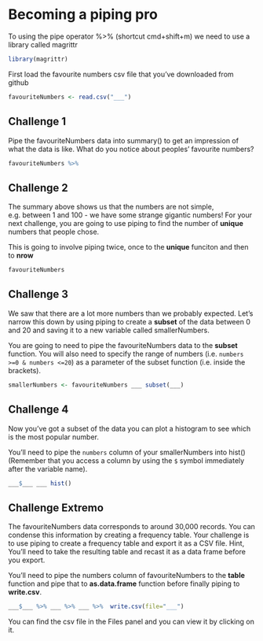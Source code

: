 
# Becoming a piping pro

To using the pipe operator %>% (shortcut cmd+shift+m) we need to use a library called magrittr
```r
library(magrittr)
```

First load the favourite numbers csv file that you've downloaded from github
```r
favouriteNumbers <- read.csv("___")
```

## Challenge 1
Pipe the favouriteNumbers data into summary() to get an impression of what the data is like. What do you notice about peoples' favourite numbers?
```r
favouriteNumbers %>% 
```

## Challenge 2
The summary above shows us that the numbers are not simple, e.g. between 1 and 100 - we have some strange gigantic numbers! For your next challenge, you are going to use piping to find the number of **unique** numbers that people chose. 

This is going to involve piping twice, once to the **unique** funciton and then to **nrow**
```r
favouriteNumbers 
```

## Challenge 3
We saw that there are a lot more numbers than we probably expected. Let's narrow this down by using piping to create a **subset** of the data between 0 and 20 and saving it to a new variable called smallerNumbers.

You are going to need to pipe the favouriteNumbers data to the **subset** function. You will also need to specify the range of numbers (i.e. `numbers >=0 & numbers <=20`) as a parameter of the subset function (i.e. inside the brackets).
```r
smallerNumbers <- favouriteNumbers ___ subset(___)
```

## Challenge 4
Now you've got a subset of the data you can plot a histogram to see which is the most popular number.

You'll need to pipe the `numbers` column of your smallerNumbers into hist() (Remember that you access a column by using the `$` symbol immediately after the variable name).
```r
___$___ ___ hist()
```

## Challenge Extremo
The favouriteNumbers data corresponds to around 30,000 records. You can condense this information by creating a frequency table. Your challenge is to use piping to create a frequency table and export it as a CSV file. Hint, You'll need to take the resulting table and recast it as a data frame before you export.

You'll need to pipe the numbers column of favouriteNumbers to the **table** function and pipe that to **as.data.frame** function before finally piping to **write.csv**.
```r
___$___ %>% ___ %>% ___ %>%  write.csv(file="___")
```

You can find the csv file in the Files panel and you can view it by clicking on it.